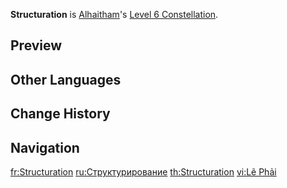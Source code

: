 {{Constellation Infobox
|image       = Constellation Structuration.png
|character   = Alhaitham
|level       = 6
|description = Alhaitham gains the following effects:<ul><li>2 seconds after [[Particular Field: Fetters of Phenomena]] is unleashed, he will generate 3 Chisel-Light Mirrors regardless of the number of mirrors consumed.</li><li>If Alhaitham generates Chisel-Light Mirrors when their numbers have already maxed out, his [[CRIT Rate]] and [[CRIT DMG]] will increase by 10% and 70% respectively for 6s.</li></ul>If this effect is triggered again during its initial duration, the duration remaining will be increased by 6s.
|utility1    = CRIT Rate
|utility2    = CRIT DMG
}}
'''Structuration''' is [[Alhaitham]]'s [[Level 6 Constellation]].

==Preview==
{{Preview
|file1    = Structuration Preview 1
|caption1 = Regenerating 3 Chisel-Light Mirrors regardless of the number of mirrors consumed

|file2    = Structuration Preview 2
|caption2 = CRIT buff indicator
}}

==Other Languages==
{{Other Languages
|en      = Structuration
|zhs     = 正理
|zhs_rm  = Zhènglǐ
|zht     = 正理
|zht_rm  = Zhènglǐ
|zh_tl   = 
|ja      = ストラクタレーション
|ja_rm   = Sutorakutareeshon
|ja_tl   = Structuration
|ko      = 정리
|ko_tl   = Organization
|es      = Validez
|es_tl   = Validity
|fr      = Structuration
|fr_tl   = Structuration
|ru      = Структурирование
|ru_tl   = Structuring
|th      = Structuration
|vi      = Lẽ Phải
|vi_tl   = 
|de      = Strukturierung
|de_tl   = Structuration
|id      = Validity
|pt      = Raciocínio Correto
|pt_tl   = Correct Reasoning
|tr      = Yapılaştırma
|tr_tl   = 
|it      = Strutturazione
|it_tl   = Structuring
}}

==Change History==
{{Change History|3.4}}

==Navigation==
{{Talent Navbox|Alhaitham}}

[[fr:Structuration]]
[[ru:Структурирование]]
[[th:Structuration]]
[[vi:Lẽ Phải]]